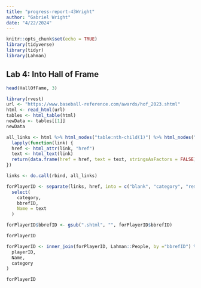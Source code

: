 ```yaml
---
title: "progress-report-43Wright"
author: "Gabriel Wright"
date: "4/22/2024"
---
```


```r
knitr::opts_chunk$set(echo = TRUE)
library(tidyverse)
library(tidyr)
library(Lahman)
```

## Lab 4: Into Hall of Frame
```r
head(HallOfFame, 3)
```
```r
library(rvest)
url <- "https://www.baseball-reference.com/awards/hof_2023.shtml"
html <- read_html(url)
tables <- html_table(html)
newData <- tables[[1]]
newData
```
```r
all_links <- html %>% html_nodes("table:nth-child(1)") %>% html_nodes("a") %>%
  lapply(function(link) {
  href <- html_attr(link, "href")
  text <- html_text(link)
  return(data.frame(href = href, text = text, stringsAsFactors = FALSE))
})

links <- do.call(rbind, all_links)

forPlayerID <- separate(links, href, into = c("blank", "category", "remove", "bbrefID"), sep = "/") %>%
  select(
    category,
    bbrefID,
    Name = text
  )

forPlayerID$bbrefID <- gsub(".shtml", "", forPlayerID$bbrefID)

forPlayerID
```

```r
forPlayerID <- inner_join(forPlayerID, Lahman::People, by ="bbrefID") %>% select(
  playerID,
  Name,
  category
)

forPlayerID
```






